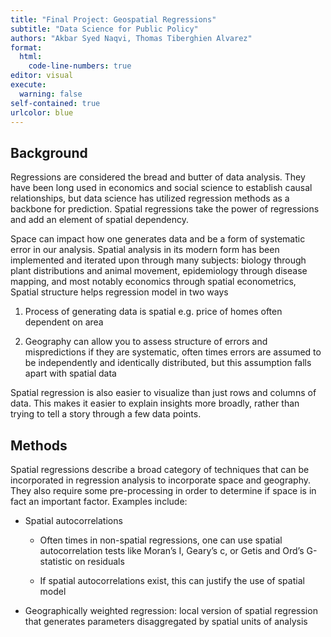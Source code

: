 ```yaml
---
title: "Final Project: Geospatial Regressions"
subtitle: "Data Science for Public Policy"
authors: "Akbar Syed Naqvi, Thomas Tiberghien Alvarez"
format: 
  html:
    code-line-numbers: true
editor: visual
execute: 
  warning: false
self-contained: true
urlcolor: blue
---
```


## Background

Regressions are considered the bread and butter of data analysis. They have been long used in economics and social science to establish causal relationships, but data science has utilized regression methods as a backbone for prediction. Spatial regressions take the power of regressions and add an element of spatial dependency.

Space can impact how one generates data and be a form of systematic error in our analysis. Spatial analysis in its modern form has been implemented and iterated upon through many subjects: biology through plant distributions and animal movement, epidemiology through disease mapping, and most notably economics through spatial econometrics, Spatial structure helps regression model in two ways

1.  Process of generating data is spatial e.g. price of homes often dependent on area

2.  Geography can allow you to assess structure of errors and mispredictions if they are systematic, often times errors are assumed to be independently and identically distributed, but this assumption falls apart with spatial data

Spatial regression is also easier to visualize than just rows and columns of data. This makes it easier to explain insights more broadly, rather than trying to tell a story through a few data points. 

## Methods

Spatial regressions describe a broad category of techniques that can be incorporated in regression analysis to incorporate space and geography. They also require some pre-processing in order to determine if space is in fact an important factor. Examples include:\

-   Spatial autocorrelations

    -   Often times in non-spatial regressions, one can use spatial autocorrelation tests like Moran's I, Geary's c, or Getis and Ord's G-statistic on residuals

    -   If spatial autocorrelations exist, this can justify the use of spatial model

-   Geographically weighted regression: local version of spatial regression that generates parameters disaggregated by spatial units of analysis
